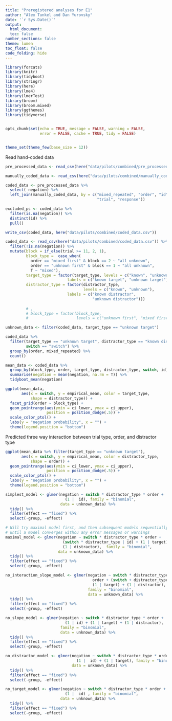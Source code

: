 ```yaml
---
title: "Preregistered analyses for E1"
author: "Alex Tunkel and Dan Yurovsky"
date: '`r Sys.Date()`'
output: 
  html_document:
  toc: false
number_sections: false
theme: lumen
toc_float: false
code_folding: hide
---
```

  
```r
library(forcats)
library(knitr)
library(tidyboot)
library(stringr)
library(here)
library(lme4)
library(lmerTest)
library(broom)
library(broom.mixed)
library(ggthemes)
library(tidyverse)


opts_chunk$set(echo = TRUE, message = FALSE, warning = FALSE, 
               error = FALSE, cache = TRUE, tidy = FALSE)


theme_set(theme_few(base_size = 12))
```

Read hand-coded data
```r
pre_processed_data <- read_csv(here("data/pilots/combined/pre_processed_data.csv"))

manually_coded_data <- read_csv(here("data/pilots/combined/manually_coded_data.csv"))

coded_data <- pre_processed_data %>%
  select(-negation) %>%
  left_join(manually_coded_data, by = c("mixed_repeated", "order", "id",
                                        "trial", "response"))

excluded_ps <- coded_data %>%
  filter(is.na(negation)) %>%
  distinct(id) %>%
  pull()

write_csv(coded_data, here("data/pilots/combined/coded_data.csv"))
```

```r
coded_data <- read_csv(here("data/pilots/combined/coded_data.csv")) %>%
  filter(!is.na(negation)) %>%
  mutate(block = if_else(trial >= 11, 2, 1),
         block_type =  case_when(
           order == "mixed first" & block == 2 ~ "all unknown",
           order == "unknown first" & block == 1 ~ "all unknown",
           T ~ "mixed"),
         target_type = factor(target_type, levels = c("known", "unknown"), 
                           labels = c("known target", "unknown target")),
         distractor_type = factor(distractor_type, 
                                  levels = c("known", "unknown"), 
                           labels = c("known distractor", 
                                      "unknown distractor")))
         
         # ,
         # block_type = factor(block_type, 
         #                     levels = c("unknown first", "mixed first")))

unknown_data <- filter(coded_data, target_type == "unknown target")
```

```r
coded_data %>%
  filter(target_type == "unknown target", distractor_type == "known distractor",
         switch == "switch") %>%
  group_by(order, mixed_repeated) %>%
  count()
```

```r
mean_data <- coded_data %>% 
  group_by(block_type, order, target_type, distractor_type, switch, id) %>%
  summarise(negation = mean(negation, na.rm = T)) %>%
  tidyboot_mean(negation)
```

```r
ggplot(mean_data,
       aes(x = switch, y = empirical_mean, color = target_type, 
           shape = distractor_type)) + 
  facet_grid(order ~ block_type) +
  geom_pointrange(aes(ymin = ci_lower, ymax = ci_upper), 
                  position = position_dodge(.5)) + 
  scale_color_ptol() + 
  labs(y = "negation probability", x = "") + 
  theme(legend.position = "bottom")
```

Predicted three way interaction between trial type, order, and distractor type 
```r
ggplot(mean_data %>% filter(target_type == "unknown target"),
       aes(x = switch, y = empirical_mean, color = distractor_type, 
           shape = order)) + 
  geom_pointrange(aes(ymin = ci_lower, ymax = ci_upper), 
                  position = position_dodge(.5)) + 
  scale_color_ptol() + 
  labs(y = "negation probability", x = "") + 
  theme(legend.position = "bottom")
```


```r
simplest_model <- glmer(negation ~ switch * distractor_type * order + 
                          (1 |  id), family = "binomial", 
                        data = unknown_data) %>%
  tidy() %>%
  filter(effect == "fixed") %>%
  select(-group, -effect)
```

```r
# Will try maximal model first, and then subsequent models sequentially 
# until a model converges withou any error messages or warnings
maximal_model <- glmer(negation ~ switch * distractor_type * order + 
                         (switch * distractor_type | id) + (1 | target) + 
                         (1 | distractor),  family = "binomial", 
                       data = unknown_data) %>%
  tidy() %>%
  filter(effect == "fixed") %>%
  select(-group, -effect)

no_interaction_slope_model <- glmer(negation ~ switch * distractor_type * 
                                      order + (switch + distractor_type | id) + 
                                      (1 | target) + (1 | distractor), 
                                    family = "binomial", 
                                    data = unknown_data) %>%
  tidy() %>%
  filter(effect == "fixed") %>%
  select(-group, -effect)

no_slope_model <- glmer(negation ~ switch * distractor_type * order + 
                          (1 | id) + (1 | target) + (1 | distractor), 
                        family = "binomial", 
                        data = unknown_data) %>%
  tidy() %>%
  filter(effect == "fixed") %>%
  select(-group, -effect)

no_distractor_model <- glmer(negation ~ switch * distractor_type * order + 
                               (1 |  id) + (1 | target), family = "binomial", 
                             data = unknown_data) %>%
  tidy() %>%
  filter(effect == "fixed") %>%
  select(-group, -effect)

no_target_model <- glmer(negation ~ switch * distractor_type * order + 
                          (1 |  id) , family = "binomial", 
                        data = unknown_data) %>%
  tidy() %>%
  filter(effect == "fixed") %>%
  select(-group, -effect)
```
